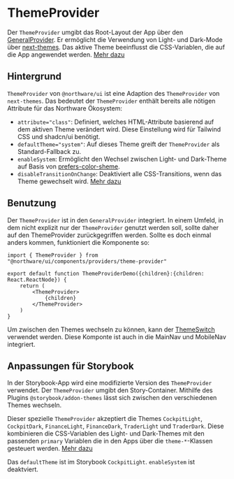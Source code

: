 
<Meta title="Components/ThemeProvider" />

# ThemeProvider

Der `ThemeProvider` umgibt das Root-Layout der App über den [GeneralProvider](?path=/docs/components-providers-generalprovider--docs).
Er ermöglicht die Verwendung von Light- und Dark-Mode über [next-themes](https://github.com/pacocoursey/next-themes).
Das aktive Theme beeinflusst die CSS-Variablen, die auf die App angewendet werden. [Mehr dazu](?path=/docs/northware-ui-css-theme--docs)

<ShadcnDocs path="dark-mode/next" />
<ViewSource path="components/theme-provider.tsx" />

## Hintergrund

`ThemeProvider` von `@northware/ui` ist eine Adaption des `ThemeProvider` von `next-themes`.
Das bedeutet der `ThemeProvider` enthält bereits alle nötigen Attribute für das Northware Ökosystem:

- `attribute="class"`: Definiert, welches HTML-Attribute basierend auf dem aktiven Theme verändert wird. Diese Einstellung wird für Tailwind CSS und shadcn/ui benötigt.
- `defaultTheme="system"`: Auf dieses Theme greift der `ThemeProvider` als Standard-Fallback zu.
- `enableSystem`: Ermöglicht den Wechsel zwischen Light- und Dark-Theme auf Basis von [prefers-color-sheme](https://developer.mozilla.org/de/docs/Web/CSS/@media/prefers-color-scheme).
- `disableTransitionOnChange`: Deaktiviert alle CSS-Transitions, wenn das Theme gewechselt wird. [Mehr dazu](https://github.com/pacocoursey/next-themes#disable-transitions-on-theme-change)

## Benutzung

Der `ThemeProvider` ist in den `GeneralProvider` integriert. In einem Umfeld, in dem nicht explizit nur der `ThemeProvider` genutzt werden soll,
sollte daher auf den ThemeProvider zurückgegriffen werden. Sollte es doch einmal anders kommen, funktioniert die Komponente so:

```tsx
import { ThemeProvider } from "@northware/ui/components/providers/theme-provider"

export default function ThemeProviderDemo({children}:{children: React.ReactNode}) {
    return (
        <ThemeProvider>
            {children}
        </ThemeProvider>
    )
}
```

Um zwischen den Themes wechseln zu können, kann der [ThemeSwitch](?path=/docs/components-themeswitch--docs) verwendet werden.
Diese Komponte ist auch in die MainNav und MobileNav integriert.

## Anpassungen für Storybook

In der Storybook-App wird eine modifizierte Version des `ThemeProvider` verwendet.
Der `ThemeProvider` umgibt den Story-Container. Mithilfe des Plugins `@storybook/addon-themes` lässt sich zwischen den verschiedenen Themes wechseln.

Dieser spezielle `ThemeProvider` akzeptiert die Themes `CockpitLight`, `CockpitDark`, `FinanceLight`, `FinanceDark`, `TraderLight` und `TraderDark`.
Diese kombinieren die CSS-Variablen des Light- und Dark-Themes mit den passenden `primary` Variablen die in den Apps über die `theme-*`-Klassen gesteuert werden. [Mehr dazu](?path=/docs/northware-ui-css-theme--docs#theme-klassen-für-storybook)

Das `defaultTheme` ist im Storybook `CockpitLight`. `enableSystem` ist deaktviert.